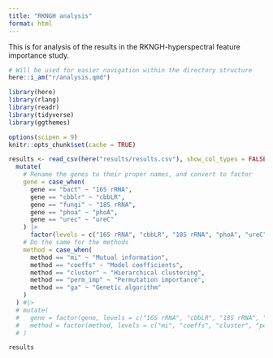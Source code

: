 ```yaml
---
title: "RKNGH analysis"
format: html
---
```


This is for analysis of the results in the RKNGH-hyperspectral feature importance study.

```r
# Will be used for easier navigation within the directory structure
here::i_am("r/analysis.qmd")

library(here)
library(rlang)
library(readr)
library(tidyverse)
library(ggthemes)

options(scipen = 9)
knitr::opts_chunk$set(cache = TRUE)
```

```r
results <- read_csv(here("results/results.csv"), show_col_types = FALSE) |> 
  mutate(
    # Rename the genes to their proper names, and convert to factor
    gene = case_when(
      gene == "bact" ~ "16S rRNA",
      gene == "cbblr" ~ "cbbLR",
      gene == "fungi" ~ "18S rRNA",
      gene == "phoa" ~ "phoA",
      gene == "urec" ~ "ureC"
    ) |> 
      factor(levels = c("16S rRNA", "cbbLR", "18S rRNA", "phoA", "ureC"))
    # Do the same for the methods
    method = case_when(
      method == "mi" ~ "Mutual information",
      method == "coeffs" ~ "Model coefficients",
      method == "cluster" ~ "Hierarchical clustering",
      method == "perm_imp" ~ "Permutation importance",
      method == "ga" ~ "Genetic algorithm"
    )
  ) #|> 
  # mutate(
  #   gene = factor(gene, levels = c("16S rRNA", "cbbLR", "18S rRNA", "phoA", "ureC")),
  #   method = factor(method, levels = c("mi", "coeffs", "cluster", "perm_imp", "ga"))
  # )
```

```r
results
```

